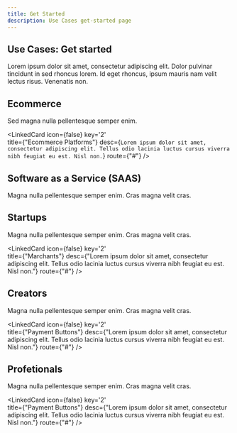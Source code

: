 ```yaml
---
title: Get Started
description: Use Cases get-started page
---
```


## Use Cases: Get started

Lorem ipsum dolor sit amet, consectetur adipiscing elit. Dolor pulvinar tincidunt in sed rhoncus lorem. Id eget rhoncus, ipsum mauris nam velit lectus risus. Venenatis non.

<Divider className='w-20'/>

## Ecommerce 

Sed magna nulla pellentesque semper enim.

<div className='grid md:grid-cols-2 md:space-x-4'>
<LinkedCard 
icon={false}
key='1'  
title={"Ecommerce Platforms"}
desc={"Lorem ipsum dolor sit amet, consectetur adipiscing elit. Cras magna velit cras."} 
route={"#"} />

<LinkedCard 
icon={false}
key='2'  
title={"Ecommerce Platforms"}
desc={`Lorem ipsum dolor sit amet, consectetur adipiscing elit. Tellus odio lacinia luctus cursus viverra nibh feugiat eu est. Nisl non.`} 
route={"#"} />

</div>

<Divider className='w-20 mb-4' />


## Software as a Service (SAAS)

Magna nulla pellentesque semper enim. Cras magna velit cras.

<div className='grid md:grid-cols-2 '>
<LinkedCard 
title='Subscriptions'
desc='Lorem ipsum dolor sit amet, consectetur adipiscing elit. Cras magna velit cras.'
route='#'
/>
</div> 

<Divider className='w-20 mb-4' />


## Startups

Magna nulla pellentesque semper enim. Cras magna velit cras.

<div className='grid md:grid-cols-2 md:space-x-4'>
<LinkedCard 
icon={false}
key='1'  
title={"Business"}
desc={"Lorem ipsum dolor sit amet, consectetur adipiscing elit. Cras magna velit cras."} 
route={"#"} />

<LinkedCard 
icon={false}
key='2'  
title={"Marchants"}
desc={"Lorem ipsum dolor sit amet, consectetur adipiscing elit. Tellus odio lacinia luctus cursus viverra nibh feugiat eu est. Nisl non."} 
route={"#"} />
</div>

<Divider className='w-20 mb-4' />


## Creators

Magna nulla pellentesque semper enim. Cras magna velit cras.


<div className='grid md:grid-cols-2 md:space-x-4'>
<LinkedCard 
icon={false}
key='1'  
title={"Payments Links"}
desc={"Lorem ipsum dolor sit amet, consectetur adipiscing elit. Cras magna velit cras."} 
route={"#"} />

<LinkedCard 
icon={false}
key='2'  
title={"Payment Buttons"}
desc={"Lorem ipsum dolor sit amet, consectetur adipiscing elit. Tellus odio lacinia luctus cursus viverra nibh feugiat eu est. Nisl non."} 
route={"#"} />
</div>

<Divider className='w-20 mb-4' />


## Profetionals

Magna nulla pellentesque semper enim. Cras magna velit cras.

<div className='grid md:grid-cols-2 md:space-x-4'>
<LinkedCard 
icon={false}
key='1'  
title={"Payments Links"}
desc={"Lorem ipsum dolor sit amet, consectetur adipiscing elit. Cras magna velit cras."} 
route={"#"} />

<LinkedCard 
icon={false}
key='2'  
title={"Payment Buttons"}
desc={"Lorem ipsum dolor sit amet, consectetur adipiscing elit. Tellus odio lacinia luctus cursus viverra nibh feugiat eu est. Nisl non."} 
route={"#"} />
</div>

<Divider className='w-20 mb-12' />

<Pagination prevName='Libraries' nextName='Ecommerce'/>